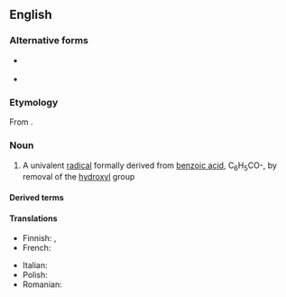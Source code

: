 ==English==
{{wikipedia}}

===Alternative forms===
* {{l|en|benzoil}} {{qualifier|archaic}}
* {{l|en|benzule}} {{qualifier|obsolete}}

===Etymology===
From {{suffix|en|benzoic|yl}}.

===Noun===
{{en-noun}}

# {{lb|en|organic chemistry|especially in combination}} A univalent [[radical]] formally derived from [[benzoic acid]], C<sub>6</sub>H<sub>5</sub>CO-, by removal of the [[hydroxyl]] group

====Derived terms====
{{der2|en|benzoyl peroxide|benzoylhydroxylamine|benzoylmethylecgonine|N-benzyl-N-isopropylpivalamide|benzyl alcohol|benzyl cellulose|benzyl chloride}}

====Translations====
{{trans-top|univalent radical}}
* Finnish: {{t|fi|bentsoyyli}}, {{t|fi|bentsoyyliryhmä}}
* French: {{t+|fr|benzoyle|m}}
{{trans-mid}}
* Italian: {{t+|it|benzoile|m}}
* Polish: {{t|pl|benzoil|m}}
* Romanian: {{t|ro|benzoil|m}}
{{trans-bottom}}